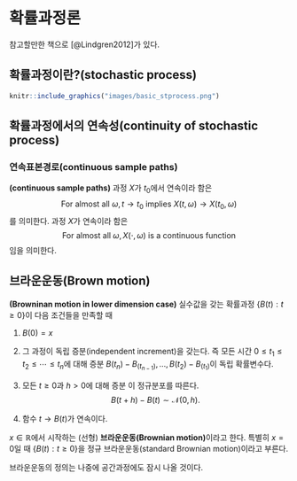 # 확률과정론 {#stoprocess}

참고할만한 책으로 [@Lindgren2012]가 있다.

## 확률과정이란?(stochastic process)

```r
knitr::include_graphics("images/basic_stprocess.png")
```

## 확률과정에서의 연속성(continuity of stochastic process)

### 연속표본경로(continuous sample paths)

<div class="definition">

**(continuous sample paths)** 과정 $X$가 $t_{0}$에서 연속이라 함은
$$\text{For almost all }\omega, t \rightarrow t_{0} \text{ implies } X(t,\omega) \rightarrow X(t_{0},\omega)$$
를 의미한다. 과정 $X$가 연속이라 함은
$$\text{For almost all }\omega, X(\cdot, \omega) \text{ is a continuous function}$$
임을 의미한다.

</div>

## 브라운운동(Brown motion)

<div class="definition">

**(Browninan motion in lower dimension case)** 실수값을 갖는 확률과정 $\{ B(t) : t\geq 0\}$이 다음 조건들을 만족할 때

1. $B(0)=x$

2. 그 과정이 독립 증분(independent increment)을 갖는다. 즉 모든 시간 $0 \leq t_{1} \leq t_{2} \leq \cdots \leq t_{n}$에 대해 증분 $B(t_{n})-B_(t_{n-1}),\ldots, B(t_{2})-B_(t_{1})$이 독립 확률변수다.

3. 모든 $t \geq 0$과 $h > 0$에 대해 증분 이 정규분포를 따른다.
$$B(t+h)-B(t) \sim \mathcal{N}(0,h).$$

4. 함수 $t \rightarrow B(t)$가 연속이다.

$x\in\mathbb{R}$에서 시작하는 (선형) **브라운운동(Brownian motion)**이라고 한다. 특별히 $x=0$일 때 $\{ B(t): t\geq 0\}$을 정규 브라운운동(standard Brownian motion)이라고 부른다.

</div>

브라운운동의 정의는 나중에 공간과정에도 잠시 나올 것이다.
